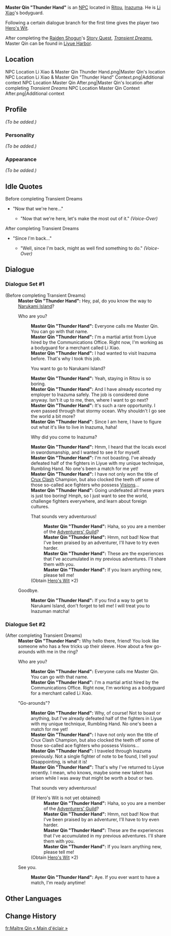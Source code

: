 {{Meta
<!-- REMOVE THIS TEMPLATE AFTER ADDING MISSING INFO -->
|missing_NPC_profile  = yes
}}
{{Character Infobox
|type             = NPC
|image            = NPC Master Qin Thunder Hand.png
|region           = Inazuma
|region2          = Liyue
|title            = Security
|dialoguereward   = {{Card|Hero's Wit|2}}
}}
'''Master Qin "Thunder Hand"''' is an [[NPC]] located in [[Ritou]], [[Inazuma]]. He is [[Li Xiao]]'s bodyguard.

Following a certain dialogue branch for the first time gives the player two [[Hero's Wit]].

After completing the [[Raiden Shogun]]'s [[Story Quest]], ''[[Transient Dreams]]'', Master Qin can be found in [[Liyue Harbor]].

==Location==
<gallery hideaddbutton="true" captionalign="center">
NPC Location Li Xiao & Master Qin Thunder Hand.png|Master Qin's location
NPC Location Li Xiao & Master Qin "Thunder Hand" Context.png|Additional context
NPC Location Master Qin After.png|Master Qin's location after completing ''Transient Dreams''
NPC Location Master Qin Context After.png|Additional context
</gallery>

==Profile==
<!-- detailed story/lore information goes here -->
''(To be added.)''

===Personality===
''(To be added.)''

===Appearance===
''(To be added.)''

==Idle Quotes==
;Before completing Transient Dreams
*"Now that we're here..."
**{{A|VO Master Qin Thunder Hand 01.ogg}} "Now that we're here, let's make the most out of it." ''(Voice-Over)''

;After completing Transient Dreams
*"Since I'm back..."
**{{A|VO Master Qin Thunder Hand 02.ogg}} "Well, since I'm back, might as well find something to do." ''(Voice-Over)''

==Dialogue==
===Dialogue Set #1===
{{Dialogue start}}
;(Before completing Transient Dreams)
:'''Master Qin "Thunder Hand":''' Hey, pal, do you know the way to [[Narukami Island]]?
:{{DIcon}} Who are you?
::'''Master Qin "Thunder Hand":''' Everyone calls me Master Qin. You can go with that name.
::'''Master Qin "Thunder Hand":''' I'm a martial artist from Liyue hired by the Communications Office. Right now, I'm working as a bodyguard for a merchant called Li Xiao.
::'''Master Qin "Thunder Hand":''' I had wanted to visit Inazuma before. That's why I took this job.
::{{DIcon}} You want to go to Narukami Island?
::'''Master Qin "Thunder Hand":''' Yeah, staying in Ritou is so boring.
::'''Master Qin "Thunder Hand":''' And I have already escorted my employer to Inazuma safely. The job is considered done anyway. Isn't it up to me, then, where I want to go next?
::'''Master Qin "Thunder Hand":''' It's such a rare opportunity. I even passed through that stormy ocean. Why shouldn't I go see the world a bit more?
::'''Master Qin "Thunder Hand":''' Since I am here, I have to figure out what it's like to live in Inazuma, haha!
::{{DIcon}} Why did you come to Inazuma?
::'''Master Qin "Thunder Hand":''' Hmm, I heard that the locals excel in swordsmanship, and I wanted to see it for myself.
::'''Master Qin "Thunder Hand":''' I'm not boasting. I've already defeated half of the fighters in Liyue with my unique technique, Rumbling Hand. No one's been a match for me yet!
::'''Master Qin "Thunder Hand":''' I have not only won the title of [[The Crux Clash|Crux Clash]] Champion, but also clocked the teeth off some of those so-called ace fighters who possess [[Vision]]s...
::'''Master Qin "Thunder Hand":''' Going undefeated all these years is just too boring! Hmph, so I just want to see the world, challenge fighters everywhere, and learn about foreign cultures.
::{{DIcon|Reward}} That sounds very adventurous!
:::'''Master Qin "Thunder Hand":''' Haha, so you are a member of the [[Adventurers' Guild]]?
:::'''Master Qin "Thunder Hand":''' Hmm, not bad! Now that I've been praised by an adventurer, I'll have to try even harder.
:::'''Master Qin "Thunder Hand":''' These are the experiences that I've accumulated in my previous adventures. I'll share them with you.
:::'''Master Qin "Thunder Hand":''' If you learn anything new, please tell me!
::;(Obtain [[Hero's Wit]] ×2)
:{{DIcon}} Goodbye.
::'''Master Qin "Thunder Hand":''' If you find a way to get to Narukami Island, don't forget to tell me! I will treat you to Inazuman matcha!
{{Dialogue end}}

===Dialogue Set #2===
{{Dialogue start}}
;(After completing Transient Dreams)
:'''Master Qin "Thunder Hand":''' Why hello there, friend! You look like someone who has a few tricks up their sleeve. How about a few go-arounds with me in the ring?
:{{DIcon}} Who are you?
::'''Master Qin "Thunder Hand":''' Everyone calls me Master Qin. You can go with that name.
::'''Master Qin "Thunder Hand":''' I'm a martial artist hired by the Communications Office. Right now, I'm working as a bodyguard for a merchant called Li Xiao.
:{{DIcon}} "Go-arounds"?
::'''Master Qin "Thunder Hand":''' Why, of course! Not to boast or anything, but I've already defeated half of the fighters in Liyue with my unique technique, Rumbling Hand. No one's been a match for me yet!
::'''Master Qin "Thunder Hand":''' I have not only won the title of Crux Clash Champion, but also clocked the teeth off some of those so-called ace fighters who possess Visions...
::'''Master Qin "Thunder Hand":''' I traveled through Inazuma previously. Not a single fighter of note to be found, I tell you! Disappointing, is what it is!
::'''Master Qin "Thunder Hand":''' That's why I've returned to Liyue recently. I mean, who knows, maybe some new talent has arisen while I was away that might be worth a bout or two.
::{{DIcon|Reward}} That sounds very adventurous!
::;(If Hero's Wit is not yet obtained)
:::'''Master Qin "Thunder Hand":''' Haha, so you are a member of the [[Adventurers' Guild]]?
:::'''Master Qin "Thunder Hand":''' Hmm, not bad! Now that I've been praised by an adventurer, I'll have to try even harder.
:::'''Master Qin "Thunder Hand":''' These are the experiences that I've accumulated in my previous adventures. I'll share them with you.
:::'''Master Qin "Thunder Hand":''' If you learn anything new, please tell me!
::;(Obtain [[Hero's Wit]] ×2)
:{{DIcon}} See you.
::'''Master Qin "Thunder Hand":''' Aye. If you ever want to have a match, I'm ready anytime!
{{Dialogue end}}

==Other Languages==
{{Other Languages
|default_hidden = 1
|en      = Master Qin "Thunder Hand"
|zhs     = 奔雷手秦师傅
|zhs_rm  = Bēnléishǒu Qín Shīfù
|zht     = 奔雷手秦師傅
|zht_rm  = Bēnléishǒu Qín Shīfù
|ja      = 奔雷手の秦師匠
|ja_rm   = Honraishu no Shin-shishou{{Assumed}}
|ko      = 번개 손 {{tt|진|秦}} {{tt|사부|師傅}}
|ko_rm   = Beongae Son Jin Sabu
|es      = Maestro Qin Mano del trueno
|fr      = Maître Qin « Main d'éclair »
|ru      = Мастер Цинь «Громовая рука»
|th      = Master Qin "Thunder Hand"
|vi      = Sư Phụ Tần "Tay Sấm"
|de      = „Donnerhand“ Meister Qin
|id      = Master Qin "Thunder Hand"
|pt      = Mestre Qin "Mão do Trovão"
}}

==Change History==
{{Change History|2.0}}
<!--
==References==
{{Reflist}}-->

[[fr:Maître Qin « Main d'éclair »]]